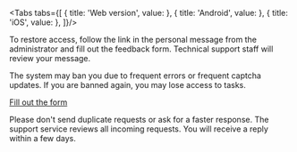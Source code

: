 
<Cut title="Access to microphone and camera">

<Tabs tabs={[
  { title: 'Web version', value: <TroubleshootingList3/> },
  { title: 'Android', value: <TroubleshootingList4/> },
  { title: 'iOS', value: <TroubleshootingList5/> },
]}/>

</Cut>

<Cut title="I was banned">

To restore access, follow the link in the personal message from the administrator and fill out the feedback form. Technical support staff will review your message.

The system may ban you due to frequent errors or frequent captcha updates. If you are banned again, you may lose access to tasks.

</Cut>

<Cut title="Other questions">

[Fill out the form](../support?form-source=troubleshooting#contact)

<Note mode="note" title="Note">

Please don't send duplicate requests or ask for a faster response. The support service reviews all incoming requests. You will receive a reply within a few days.

</Note>

</Cut>
